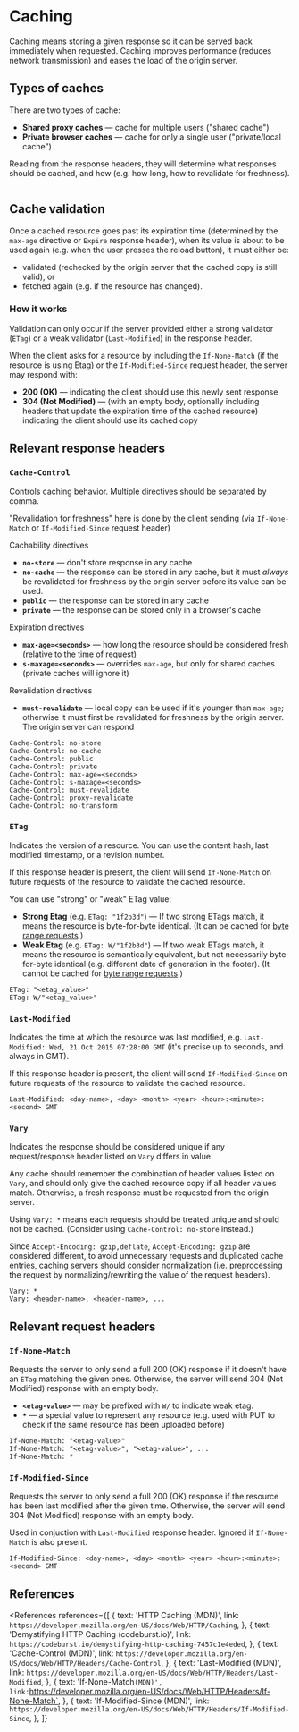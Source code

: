 
# Caching

Caching means storing a given response so it can be served back immediately when requested. Caching improves performance (reduces network transmission) and eases the load of the origin server.

## Types of caches

There are two types of cache:

- **Shared proxy caches** &mdash; cache for multiple users ("shared cache")
- **Private browser caches** &mdash; cache for only a single user ("private/local cache")

Reading from the response headers, they will determine what responses should be cached, and how (e.g. how long, how to revalidate for freshness).

<Image
  path="/res/web/http/cache-shared-private.png"
  caption="Shared and private cache"
  sourceString="MDN"
  sourceLink="https://developer.mozilla.org/en-US/docs/Web/HTTP/Caching"
/>

## Cache validation

Once a cached resource goes past its expiration time (determined by the `max-age` directive or `Expire` response header), when its value is about to be used again (e.g. when the user presses the reload button), it must either be:

- validated (rechecked by the origin server that the cached copy is still valid), or
- fetched again (e.g. if the resource has changed).

### How it works

Validation can only occur if the server provided either a strong validator (`ETag`) or a weak validator (`Last-Modified`) in the response header.

When the client asks for a resource by including the `If-None-Match` (if the resource is using Etag) or the `If-Modified-Since` request header, the server may respond with:

- **200 (OK)** &mdash; indicating the client should use this newly sent response
- **304 (Not Modified)** &mdash; (with an empty body, optionally including headers that update the expiration time of the cached resource) indicating the client should use its cached copy

## Relevant response headers

### `Cache-Control`

Controls caching behavior. Multiple directives should be separated by comma.

"Revalidation for freshness" here is done by the client sending
(via `If-None-Match` or `If-Modified-Since` request header)

<Badge color="blue">Cachability directives</Badge>

- **`no-store`** &mdash; don't store response in any cache
- **`no-cache`** &mdash; the response can be stored in any cache, but it must _always_ be revalidated for freshness by the origin server before its value can be used.
- **`public`** &mdash; the response can be stored in any cache
- **`private`** &mdash; the response can be stored only in a browser's cache

<Badge color="blue">Expiration directives</Badge>

- **`max-age=<seconds>`** &mdash; how long the resource should be considered fresh (relative to the time of request)
- **`s-maxage=<seconds>`** &mdash; overrides `max-age`, but only for shared caches (private caches will ignore it)

<Badge color="blue">Revalidation directives</Badge>

- **`must-revalidate`** &mdash; local copy can be used if it's younger than `max-age`; otherwise it must first be revalidated for freshness by the origin server. The origin server can respond

```http
Cache-Control: no-store
Cache-Control: no-cache
Cache-Control: public
Cache-Control: private
Cache-Control: max-age=<seconds>
Cache-Control: s-maxage=<seconds>
Cache-Control: must-revalidate
Cache-Control: proxy-revalidate
Cache-Control: no-transform
```

### `ETag`

Indicates the version of a resource. You can use the content hash, last modified timestamp, or a revision number.

If this response header is present, the client will send `If-None-Match` on future requests of the resource to validate the cached resource.

You can use "strong" or "weak" ETag value:

- **Strong Etag** (e.g. `ETag: "1f2b3d"`) &mdash; If two strong ETags match, it means the resource is byte-for-byte identical. (It can be cached for [byte range requests](https://developer.mozilla.org/en-US/docs/Web/HTTP/Headers/Accept-Ranges).)
- **Weak Etag** (e.g. `ETag: W/"1f2b3d"`) &mdash; If two weak ETags match, it means the resource is semantically equivalent, but not necessarily byte-for-byte identical (e.g. different date of generation in the footer). (It cannot be cached for [byte range requests](https://developer.mozilla.org/en-US/docs/Web/HTTP/Headers/Accept-Ranges).)

```http
ETag: "<etag_value>"
ETag: W/"<etag_value>"
```

### `Last-Modified`

Indicates the time at which the resource was last modified, e.g. `Last-Modified: Wed, 21 Oct 2015 07:28:00 GMT` (it's precise up to seconds, and always in GMT).

If this response header is present, the client will send `If-Modified-Since` on future requests of the resource to validate the cached resource.

```http
Last-Modified: <day-name>, <day> <month> <year> <hour>:<minute>:<second> GMT
```

### `Vary`

Indicates the response should be considered unique if any request/response header listed on `Vary` differs in value.

Any cache should remember the combination of header values listed on `Vary`, and should only give the cached resource copy if all header values match. Otherwise, a fresh response must be requested from the origin server.

Using `Vary: *` means each requests should be treated unique and should not be cached. (Consider using `Cache-Control: no-store` instead.)

Since `Accept-Encoding: gzip,deflate`, `Accept-Encoding: gzip` are considered different, to avoid unnecessary requests and duplicated cache entries, caching servers should consider [normalization](https://developer.mozilla.org/en-US/docs/Web/HTTP/Caching#normalization) (i.e. preprocessing the request by normalizing/rewriting the value of the request headers).

```http
Vary: *
Vary: <header-name>, <header-name>, ...
```

## Relevant request headers

### `If-None-Match`

Requests the server to only send a full 200 (OK) response if it doesn't have an `ETag` matching the given ones. Otherwise, the server will send 304 (Not Modified) response with an empty body.

- **`<etag-value>`** &mdash; may be prefixed with `W/` to indicate weak etag.
- **`*`** &mdash; a special value to represent any resource (e.g. used with PUT to check if the same resource has been uploaded before)

```http
If-None-Match: "<etag-value>"
If-None-Match: "<etag-value>", "<etag-value>", ...
If-None-Match: *
```

### `If-Modified-Since`

Requests the server to only send a full 200 (OK) response if the resource has been last modified after the given time. Otherwise, the server will send 304 (Not Modified) response with an empty body.

Used in conjuction with `Last-Modified` response header. Ignored if `If-None-Match` is also present.

```http
If-Modified-Since: <day-name>, <day> <month> <year> <hour>:<minute>:<second> GMT
```

## References

<References
  references={[
    {
      text: 'HTTP Caching (MDN)',
      link: `https://developer.mozilla.org/en-US/docs/Web/HTTP/Caching`,
    },
    {
      text: 'Demystifying HTTP Caching (codeburst.io)',
      link: `https://codeburst.io/demystifying-http-caching-7457c1e4eded`,
    },
    {
      text: 'Cache-Control (MDN)',
      link: `https://developer.mozilla.org/en-US/docs/Web/HTTP/Headers/Cache-Control`,
    },
    {
      text: 'Last-Modified (MDN)',
      link: `https://developer.mozilla.org/en-US/docs/Web/HTTP/Headers/Last-Modified`,
    },
    {
      text: 'If-None-Match` (MDN)',
      link: `https://developer.mozilla.org/en-US/docs/Web/HTTP/Headers/If-None-Match`,
    },
    {
      text: 'If-Modified-Since (MDN)',
      link: `https://developer.mozilla.org/en-US/docs/Web/HTTP/Headers/If-Modified-Since`,
    },
  ]}
></References>
